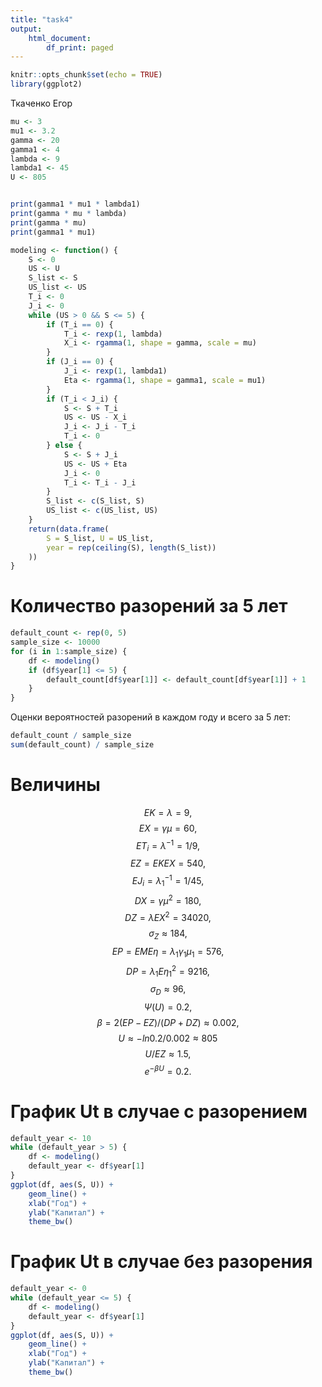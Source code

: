 ```yaml
---
title: "task4"
output:
    html_document:
        df_print: paged
---
```



```r
knitr::opts_chunk$set(echo = TRUE)
library(ggplot2)
```
Ткаченко Егор

```r
mu <- 3
mu1 <- 3.2
gamma <- 20
gamma1 <- 4
lambda <- 9
lambda1 <- 45
U <- 805


print(gamma1 * mu1 * lambda1)
print(gamma * mu * lambda)
print(gamma * mu)
print(gamma1 * mu1)

modeling <- function() {
    S <- 0
    US <- U
    S_list <- S
    US_list <- US
    T_i <- 0
    J_i <- 0
    while (US > 0 && S <= 5) {
        if (T_i == 0) {
            T_i <- rexp(1, lambda)
            X_i <- rgamma(1, shape = gamma, scale = mu)
        }
        if (J_i == 0) {
            J_i <- rexp(1, lambda1)
            Eta <- rgamma(1, shape = gamma1, scale = mu1)
        }
        if (T_i < J_i) {
            S <- S + T_i
            US <- US - X_i
            J_i <- J_i - T_i
            T_i <- 0
        } else {
            S <- S + J_i
            US <- US + Eta
            J_i <- 0
            T_i <- T_i - J_i
        }
        S_list <- c(S_list, S)
        US_list <- c(US_list, US)
    }
    return(data.frame(
        S = S_list, U = US_list,
        year = rep(ceiling(S), length(S_list))
    ))
}
```

# Количество разорений за 5 лет

```r
default_count <- rep(0, 5)
sample_size <- 10000
for (i in 1:sample_size) {
    df <- modeling()
    if (df$year[1] <= 5) {
        default_count[df$year[1]] <- default_count[df$year[1]] + 1
    }
}
```

Оценки вероятностей разорений в каждом году и всего за 5 лет:
```r
default_count / sample_size
sum(default_count) / sample_size
```

# Величины 

$$EK = \lambda  = 9,$$
$$EX = \gamma \mu = 60,$$
$$ET_i = \lambda^{-1} = 1/9,$$
$$EZ = EKEX = 540,$$
$$EJ_i = \lambda_1^{-1} = 1/45,$$
$$DX = \gamma \mu^2 = 180,$$
$$DZ = \lambda EX^2 = 34020,$$
$$\sigma_Z \approx  184,$$
$$EP = EME\eta  = \lambda_1\gamma_1\mu_1 = 576,$$
$$DP = \lambda_1E\eta_1^2 =  9216,$$
$$\sigma_D \approx  96,$$
$$\Psi (U) = 0.2,$$
$$\beta  = 2(EP - EZ)/(DP + DZ) \approx  0.002,$$
$$U \approx  -ln 0.2 / 0.002 \approx 805$$
$$U/EZ \approx  1.5,$$
$$e^{-\beta U} = 0.2.$$


# График Ut в случае с разорением

```r
default_year <- 10
while (default_year > 5) {
    df <- modeling()
    default_year <- df$year[1]
}
ggplot(df, aes(S, U)) +
    geom_line() +
    xlab("Год") +
    ylab("Капитал") +
    theme_bw()
```

# График Ut в случае без разорения

```r
default_year <- 0
while (default_year <= 5) {
    df <- modeling()
    default_year <- df$year[1]
}
ggplot(df, aes(S, U)) +
    geom_line() +
    xlab("Год") +
    ylab("Капитал") +
    theme_bw()
```


